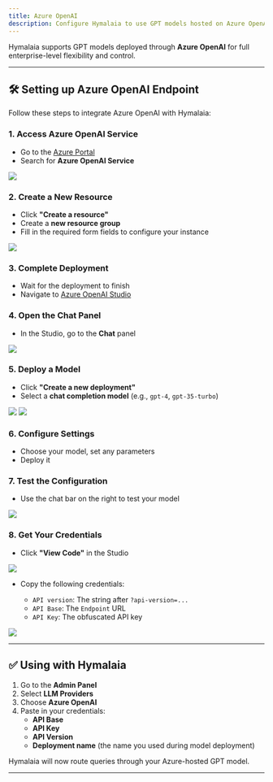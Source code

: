 ```yaml
---
title: Azure OpenAI
description: Configure Hymalaia to use GPT models hosted on Azure OpenAI.
---
```


Hymalaia supports GPT models deployed through **Azure OpenAI** for full enterprise-level flexibility and control.

---

## 🛠 Setting up Azure OpenAI Endpoint

Follow these steps to integrate Azure OpenAI with Hymalaia:

### 1. Access Azure OpenAI Service
- Go to the [Azure Portal](https://portal.azure.com/)
- Search for **Azure OpenAI Service**
<img src="/images/azure.png" className="rounded-xl shadow-md mx-auto" />

### 2. Create a New Resource
- Click **"Create a resource"**
- Create a **new resource group**
- Fill in the required form fields to configure your instance
<img src="/images/azure-create.png" className="rounded-xl shadow-md mx-auto" />

### 3. Complete Deployment
- Wait for the deployment to finish
- Navigate to [Azure OpenAI Studio](https://oai.azure.com/)

### 4. Open the Chat Panel
- In the Studio, go to the **Chat** panel
<img src="/images/open-chat-panel.png" className="rounded-xl shadow-md mx-auto" />

### 5. Deploy a Model
- Click **"Create a new deployment"**
- Select a **chat completion model** (e.g., `gpt-4`, `gpt-35-turbo`)
<img src="/images/deploy.png" className="rounded-xl shadow-md mx-auto" />
<img src="/images/deploy2.png" className="rounded-xl shadow-md mx-auto" />

### 6. Configure Settings
- Choose your model, set any parameters
- Deploy it

### 7. Test the Configuration
- Use the chat bar on the right to test your model
<img src="/images/test-config.png" className="rounded-xl shadow-md mx-auto" />

### 8. Get Your Credentials
- Click **"View Code"** in the Studio
<img src="/images/viewCode.png" className="rounded-xl shadow-md mx-auto" />

- Copy the following credentials:

  - `API version`: The string after `?api-version=...`
  - `API Base`: The `Endpoint` URL
  - `API Key`: The obfuscated API key
<img src="/images/locate.png" className="rounded-xl shadow-md mx-auto" />

---

## ✅ Using with Hymalaia

1. Go to the **Admin Panel**
2. Select **LLM Providers**
3. Choose **Azure OpenAI**
4. Paste in your credentials:
   - **API Base**
   - **API Key**
   - **API Version**
   - **Deployment name** (the name you used during model deployment)

Hymalaia will now route queries through your Azure-hosted GPT model.

---
